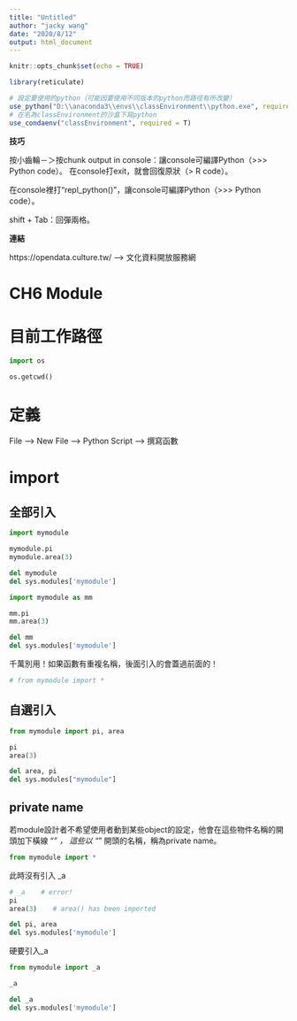 ```yaml
---
title: "Untitled"
author: "jacky wang"
date: "2020/8/12"
output: html_document
---
```


```r
knitr::opts_chunk$set(echo = TRUE)

library(reticulate)

# 設定要使用的python（可能因要使用不同版本的python而路徑有所改變）
use_python("D:\\anaconda3\\envs\\classEnvironment\\python.exe", required = T)
# 在名為classEnvironment的沙盒下寫python
use_condaenv("classEnvironment", required = T)
```

**技巧**

按小齒輪－＞按chunk output in console：讓console可編譯Python（>>> Python code）。
  在console打exit，就會回復原狀（> R code）。

在console裡打“repl_python()”，讓console可編譯Python（>>> Python code）。

shift + Tab：回彈兩格。

**連結**

https://opendata.culture.tw/ --> 文化資料開放服務網





# CH6 Module

# 目前工作路徑

```python

import os

```

```python

os.getcwd()

```

# 定義

File --> New File --> Python Script --> 撰寫函數

# import

## 全部引入

```python

import mymodule

```

```python

mymodule.pi
mymodule.area(3)

```

```python

del mymodule
del sys.modules['mymodule']

```

```python

import mymodule as mm

```

```python

mm.pi
mm.area(3)

```

```python

del mm
del sys.modules['mymodule']

```

千萬別用！如果函數有重複名稱，後面引入的會蓋過前面的！
```python

# from mymodule import *

```

## 自選引入

```python

from mymodule import pi, area

```

```python

pi
area(3)

```

```python

del area, pi
del sys.modules["mymodule"]

```

## private name

若module設計者不希望使用者動到某些object的設定，他會在這些物件名稱的開頭加下橫線 “_” ， 
這些以 “_” 開頭的名稱，稱為private name。

```python

from mymodule import *

```

此時沒有引入 _a
```python

# _a    # error!
pi
area(3)    # area() has been imported

```

```python

del pi, area
del sys.modules['mymodule']

```

硬要引入_a
```python

from mymodule import _a

```

```python

_a

```

```python

del _a
del sys.modules['mymodule']

```



